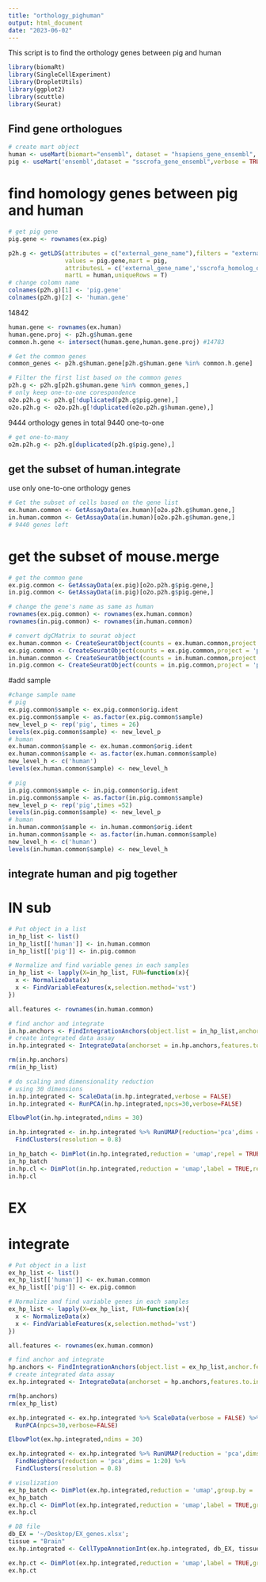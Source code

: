 ```yaml
---
title: "orthology_pighuman"
output: html_document
date: "2023-06-02"
---
```


This script is to find the orthology genes between pig and human

```r
library(biomaRt)
library(SingleCellExperiment)
library(DropletUtils)
library(ggplot2)
library(scuttle)
library(Seurat)
```


## Find gene orthologues

```r
# create mart object
human <- useMart(biomart="ensembl", dataset = "hsapiens_gene_ensembl", verbose = TRUE, host = "dec2021.archive.ensembl.org")
pig <- useMart('ensembl',dataset = "sscrofa_gene_ensembl",verbose = TRUE,host = "dec2021.archive.ensembl.org")
```

# find homology genes between pig and human 
```r
# get pig gene
pig.gene <- rownames(ex.pig)

p2h.g <- getLDS(attributes = c("external_gene_name"),filters = "external_gene_name",
                values = pig.gene,mart = pig,
                attributesL = c('external_gene_name','sscrofa_homolog_orthology_confidence','sscrofa_homolog_goc_score','sscrofa_homolog_perc_id'),
                martL = human,uniqueRows = T)
# change colomn name
colnames(p2h.g)[1] <- 'pig.gene'
colnames(p2h.g)[2] <- 'human.gene'
```
14842


```r
human.gene <- rownames(ex.human)
human.gene.proj <- p2h.g$human.gene
common.h.gene <- intersect(human.gene,human.gene.proj) #14783
```

```r
# Get the common genes
common_genes <- p2h.g$human.gene[p2h.g$human.gene %in% common.h.gene]

# Filter the first list based on the common genes
p2h.g <- p2h.g[p2h.g$human.gene %in% common_genes,]
# only keep one-to-one corespondence
o2o.p2h.g <- p2h.g[!duplicated(p2h.g$pig.gene),]
o2o.p2h.g <- o2o.p2h.g[!duplicated(o2o.p2h.g$human.gene),]
```
9444 orthology genes in total 
9440 one-to-one

```r
# get one-to-many
o2m.p2h.g <- p2h.g[duplicated(p2h.g$pig.gene),]
```


## get the subset of human.integrate
use only one-to-one orthology genes
```r
# Get the subset of cells based on the gene list
ex.human.common <- GetAssayData(ex.human)[o2o.p2h.g$human.gene,]
in.human.common <- GetAssayData(in.human)[o2o.p2h.g$human.gene,]
# 9440 genes left
```

# get the subset of mouse.merge
```r
# get the common gene
ex.pig.common <- GetAssayData(ex.pig)[o2o.p2h.g$pig.gene,]
in.pig.common <- GetAssayData(in.pig)[o2o.p2h.g$pig.gene,]
```

```r
# change the gene's name as same as human
rownames(ex.pig.common) <- rownames(ex.human.common)
rownames(in.pig.common) <- rownames(in.human.common)
```

```r
# convert dgCMatrix to seurat object
ex.human.common <- CreateSeuratObject(counts = ex.human.common,project = 'human')
ex.pig.common <- CreateSeuratObject(counts = ex.pig.common,project = 'pig')
in.human.common <- CreateSeuratObject(counts = in.human.common,project = 'human')
in.pig.common <- CreateSeuratObject(counts = in.pig.common,project = 'pig')
```

#add sample 
```r
#change sample name
# pig
ex.pig.common$sample <- ex.pig.common$orig.ident
ex.pig.common$sample <- as.factor(ex.pig.common$sample)
new_level_p <- rep('pig', times = 26)
levels(ex.pig.common$sample) <- new_level_p
# human
ex.human.common$sample <- ex.human.common$orig.ident
ex.human.common$sample <- as.factor(ex.human.common$sample)
new_level_h <- c('human')
levels(ex.human.common$sample) <- new_level_h

# pig
in.pig.common$sample <- in.pig.common$orig.ident
in.pig.common$sample <- as.factor(in.pig.common$sample)
new_level_p <- rep('pig',times =52)
levels(in.pig.common$sample) <- new_level_p
# human
in.human.common$sample <- in.human.common$orig.ident
in.human.common$sample <- as.factor(in.human.common$sample)
new_level_h <- c('human')
levels(in.human.common$sample) <- new_level_h
```

## integrate human and pig together
# IN sub
```r
# Put object in a list
in_hp_list <- list()
in_hp_list[['human']] <- in.human.common
in_hp_list[['pig']] <- in.pig.common

# Normalize and find variable genes in each samples
in_hp_list <- lapply(X=in_hp_list, FUN=function(x){
  x <- NormalizeData(x)
  x <- FindVariableFeatures(x,selection.method='vst')
})
```

```r
all.features <- rownames(in.human.common)

# find anchor and integrate
in.hp.anchors <- FindIntegrationAnchors(object.list = in_hp_list,anchor.features = all.features)
# create integrated data assay
in.hp.integrated <- IntegrateData(anchorset = in.hp.anchors,features.to.integrate = all.features)
```
```r
rm(in.hp.anchors)
rm(in_hp_list)
```

```r
# do scaling and dimensionality reduction 
# using 30 dimensions
in.hp.integrated <- ScaleData(in.hp.integrated,verbose = FALSE)
in.hp.integrated <- RunPCA(in.hp.integrated,npcs=30,verbose=FALSE)
```

```r
ElbowPlot(in.hp.integrated,ndims = 30)
```

```r
in.hp.integrated <- in.hp.integrated %>% RunUMAP(reduction='pca',dims = 1:20) %>% FindNeighbors(reduction = 'pca',dims = 1:20) %>%
  FindClusters(resolution = 0.8)
```

```r
in_hp_batch <- DimPlot(in.hp.integrated,reduction = 'umap',repel = TRUE,group.by = "sample") +theme_classic(base_size = 18)
in_hp_batch
in.hp.cl <- DimPlot(in.hp.integrated,reduction = 'umap',label = TRUE,repel = TRUE,group.by = "seurat_clusters")+theme_classic(base_size = 20)
in.hp.cl
```

# EX
# integrate

```r
# Put object in a list
ex_hp_list <- list()
ex_hp_list[['human']] <- ex.human.common
ex_hp_list[['pig']] <- ex.pig.common

# Normalize and find variable genes in each samples
ex_hp_list <- lapply(X=ex_hp_list, FUN=function(x){
  x <- NormalizeData(x)
  x <- FindVariableFeatures(x,selection.method='vst')
})
```

```r
all.features <- rownames(ex.human.common)

# find anchor and integrate
hp.anchors <- FindIntegrationAnchors(object.list = ex_hp_list,anchor.features = all.features)
# create integrated data assay
ex.hp.integrated <- IntegrateData(anchorset = hp.anchors,features.to.integrate = all.features)
```
```r
rm(hp.anchors)
rm(ex_hp_list)
```

```r
ex.hp.integrated <- ex.hp.integrated %>% ScaleData(verbose = FALSE) %>%
  RunPCA(npcs=30,verbose=FALSE)
```

```r
ElbowPlot(ex.hp.integrated,ndims = 30)
```

```r
ex.hp.integrated <- ex.hp.integrated %>% RunUMAP(reduction = 'pca',dims = 1:20) %>%
  FindNeighbors(reduction = 'pca',dims = 1:20) %>%
  FindClusters(resolution = 0.8)
```

```r
# visulization
ex_hp_batch <- DimPlot(ex.hp.integrated,reduction = 'umap',group.by = 'sample')+theme_classic(base_size = 20)
ex_hp_batch
ex.hp.cl <- DimPlot(ex.hp.integrated,reduction = 'umap',label = TRUE,group.by = 'seurat_clusters')
ex.hp.cl
```

```r
# DB file
db_EX = '~/Desktop/EX_genes.xlsx';
tissue = "Brain" 
ex.hp.integrated <- CellTypeAnnotionInt(ex.hp.integrated, db_EX, tissue)
```

```r
ex.hp.ct <- DimPlot(ex.hp.integrated,reduction = 'umap',label = TRUE,group.by = 'customclassif')
ex.hp.ct
```

